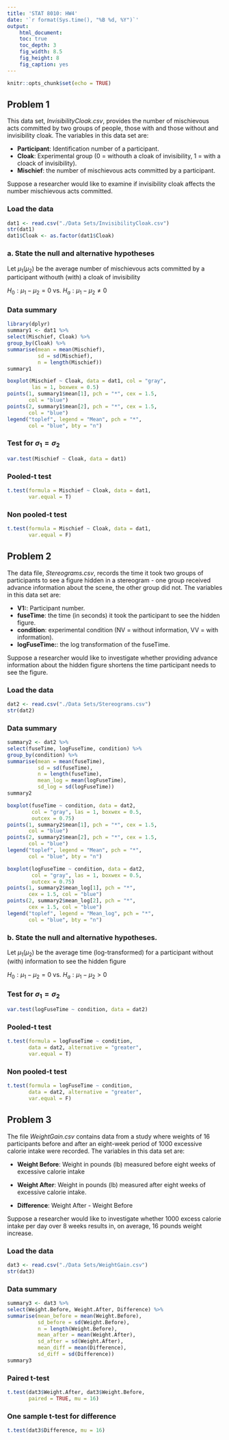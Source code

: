 ```yaml
---
title: 'STAT 8010: HW4'
date: '`r format(Sys.time(), "%B %d, %Y")`'
output:
    html_document:
    toc: true
    toc_depth: 3
    fig_width: 8.5
    fig_height: 8
    fig_caption: yes
---
```


```r
knitr::opts_chunk$set(echo = TRUE)
```

## Problem 1
This data set, *InvisibilityCloak.csv*, provides the number of mischievous acts
committed by two groups of people, those with and those without and invisibility
cloak. The variables in this data set are:

* **Participant**: Identification number of a participant.
* **Cloak**: Experimental group (0 = withouth a cloak of invisibility, 1 = with a
cloack of invisibility).
* **Mischief**: the number of mischievous acts committed by a participant.

Suppose a researcher would like to examine if invisibility cloak affects the number
mischievous acts committed.

### Load the data

```r
dat1 <- read.csv("./Data Sets/InvisibilityCloak.csv")
str(dat1)
dat1$Cloak <- as.factor(dat1$Cloak)
```

### a. State the null and alternative hypotheses
Let $\mu_{1} (\mu_{2})$ be the average number of mischievous acts committed by a participant withouth (with) a cloak of invisibility

$H_{0}: \mu_{1} - \mu_{2} = 0$ vs. $H_{a}: \mu_{1} - \mu_{2} \neq 0$

### Data summary 

```r
library(dplyr)
summary1 <- dat1 %>%
select(Mischief, Cloak) %>%
group_by(Cloak) %>%
summarise(mean = mean(Mischief),
          sd = sd(Mischief),
          n = length(Mischief))
summary1
```

```r
boxplot(Mischief ~ Cloak, data = dat1, col = "gray",
        las = 1, boxwex = 0.5)
points(1, summary1$mean[1], pch = "*", cex = 1.5,
       col = "blue")
points(2, summary1$mean[2], pch = "*", cex = 1.5,
       col = "blue")
legend("toplef", legend = "Mean", pch = "*",
       col = "blue", bty = "n")
```

### Test for $\sigma_{1} = \sigma_{2}$

```r
var.test(Mischief ~ Cloak, data = dat1)
```

### Pooled-t test

```r
t.test(formula = Mischief ~ Cloak, data = dat1,
       var.equal = T)
```

### Non pooled-t test

```r
t.test(formula = Mischief ~ Cloak, data = dat1,
       var.equal = F)
```


## Problem 2
The data file, *Stereograms.csv*, records the time it took two groups of participants
to see a figure hidden in a stereogram - one group received advance information about
the scene, the other group did not. The variables in this data set are:

* **V1:**: Participant number.
* **fuseTime**: the time (in seconds) it took the participant to see the hidden figure.
* **condition**: experimental condition (NV = without information, VV = with
information).
* **logFuseTime:**: the log transformation of the fuseTime.

Suppose a researcher would like to investigate whether providing advance information
about the hidden figure shortens the time participant needs to see the figure.

### Load the data

```r
dat2 <- read.csv("./Data Sets/Stereograms.csv")
str(dat2)
```

### Data summary 

```r
summary2 <- dat2 %>%
select(fuseTime, logFuseTime, condition) %>%
group_by(condition) %>%
summarise(mean = mean(fuseTime),
          sd = sd(fuseTime),
          n = length(fuseTime),
          mean_log = mean(logFuseTime),
          sd_log = sd(logFuseTime))
summary2
```

```r
boxplot(fuseTime ~ condition, data = dat2,
        col = "gray", las = 1, boxwex = 0.5,
        outcex = 0.75)
points(1, summary2$mean[1], pch = "*", cex = 1.5,
       col = "blue")
points(2, summary2$mean[2], pch = "*", cex = 1.5,
       col = "blue")
legend("toplef", legend = "Mean", pch = "*",
       col = "blue", bty = "n")

boxplot(logFuseTime ~ condition, data = dat2,
        col = "gray", las = 1, boxwex = 0.5,
        outcex = 0.75)
points(1, summary2$mean_log[1], pch = "*",
       cex = 1.5, col = "blue")
points(2, summary2$mean_log[2], pch = "*",
       cex = 1.5, col = "blue")
legend("toplef", legend = "Mean_log", pch = "*",
       col = "blue", bty = "n")
```


### b. State the null and alternative hypotheses.

Let $\mu_{1} (\mu_{2})$ be the average time (log-transformed) for a participant without (with) information to see the hidden figure   

$H_{0}: \mu_{1} - \mu_{2} = 0$ vs. $H_{a}: \mu_{1} - \mu_{2} > 0$


### Test for $\sigma_{1} = \sigma_{2}$

```r
var.test(logFuseTime ~ condition, data = dat2)
```


### Pooled-t test

```r
t.test(formula = logFuseTime ~ condition,
       data = dat2, alternative = "greater",
       var.equal = T)
```

### Non pooled-t test

```r
t.test(formula = logFuseTime ~ condition,
       data = dat2, alternative = "greater",
       var.equal = F)
```

## Problem 3

The file *WeightGain.csv* contains data from a study where weights of 16 participants
before and after an eight-week period of 1000 excessive calorie intake were recorded.
The variables in this data set are:

* **Weight Before**: Weight in pounds (lb) measured before eight weeks of excessive
calorie intake
* **Weight After**: Weight in pounds (lb) measured after eight weeks of excessive
calorie intake.

* **Difference**: Weight After - Weight Before

Suppose a researcher would like to investigate whether 1000 excess calorie intake per
day over 8 weeks results in, on average, 16 pounds weight increase.


### Load the data

```r
dat3 <- read.csv("./Data Sets/WeightGain.csv")
str(dat3)
```

### Data summary 

```r
summary3 <- dat3 %>%
select(Weight.Before, Weight.After, Difference) %>%
summarise(mean_before = mean(Weight.Before),
          sd_before = sd(Weight.Before),
          n = length(Weight.Before),
          mean_after = mean(Weight.After),
          sd_after = sd(Weight.After),
          mean_diff = mean(Difference),
          sd_diff = sd(Difference))
summary3
```

### Paired t-test 

```r
t.test(dat3$Weight.After, dat3$Weight.Before,
       paired = TRUE, mu = 16)
```

### One sample t-test for difference

```r
t.test(dat3$Difference, mu = 16)
```






